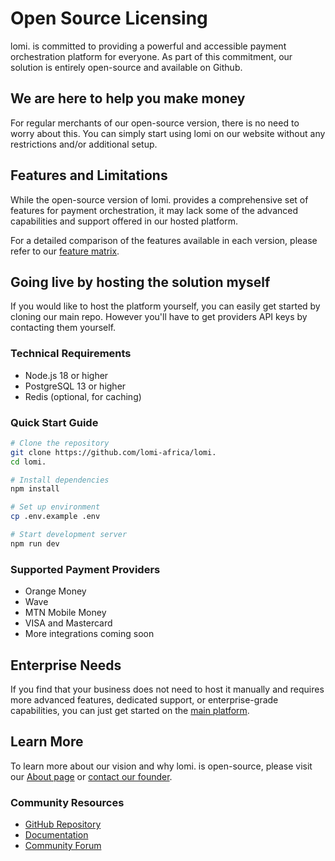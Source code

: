 # Open Source Licensing

lomi. is committed to providing a powerful and accessible payment orchestration platform for everyone. As part of this commitment, our solution is entirely open-source and available on Github.

## We are here to help you make money

For regular merchants of our open-source version, there is no need to worry about this. You can simply start using lomi on our website without any restrictions and/or additional setup.

## Features and Limitations

While the open-source version of lomi. provides a comprehensive set of features for payment orchestration, it may lack some of the advanced capabilities and support offered in our hosted platform.

For a detailed comparison of the features available in each version, please refer to our [feature matrix](https://lomi.africa/feature-matrix).

## Going live by hosting the solution myself

If you would like to host the platform yourself, you can easily get started by cloning our main repo. However you'll have to get providers API keys by contacting them yourself.

### Technical Requirements
- Node.js 18 or higher
- PostgreSQL 13 or higher
- Redis (optional, for caching)

### Quick Start Guide
```bash copy
# Clone the repository
git clone https://github.com/lomi-africa/lomi.
cd lomi.

# Install dependencies
npm install

# Set up environment
cp .env.example .env

# Start development server
npm run dev
```

### Supported Payment Providers
- Orange Money
- Wave
- MTN Mobile Money
- VISA and Mastercard
- More integrations coming soon

## Enterprise Needs

If you find that your business does not need to host it manually and requires more advanced features, dedicated support, or enterprise-grade capabilities, you can just get started on the [main platform](https://lomi.africa).

## Learn More

To learn more about our vision and why lomi. is open-source, please visit our [About page](https://lomi.africa/pricing) or [contact our founder](mailto:babacar@lomi.africa).

### Community Resources
- [GitHub Repository](https://github.com/lomi-africa/lomi)
- [Documentation](https://developers.lomi.africa)
- [Community Forum](#) 